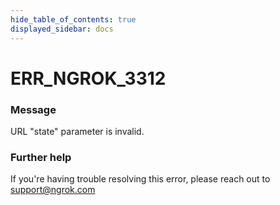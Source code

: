```yaml
---
hide_table_of_contents: true
displayed_sidebar: docs
---
```



# ERR_NGROK_3312

### Message
URL "state" parameter is invalid.

<ErrorDetails error='err_ngrok_3312' />


### Further help
If you're having trouble resolving this error, please reach out to [support@ngrok.com](mailto:support@ngrok.com?subject=Help%20with%20ERR_NGROK_3312)

